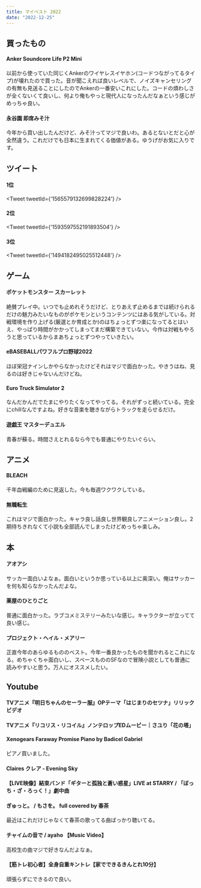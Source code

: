 ```yaml
---
title: マイベスト 2022
date: "2022-12-25"
---
```


## 買ったもの
#### Anker Soundcore Life P2 Mini
以前から使っていた同じくAnkerのワイヤレスイヤホン(コードつながってるタイプ)が壊れたので買った。音が聞こえれば良いレベルで、ノイズキャンセリングの有無も見送ることにしたのでAnkerの一番安いこれにした。コードの煩わしさが全くないくて良いし、何より俺もやっと現代人になったんだなぁという感じがめっちゃ良い。

#### 永谷園 即席みそ汁
今年から買い出したんだけど、みそ汁ってマジで良いわ。あるとないとだと心が全然違う。これだけでも日本に生まれてくる価値がある。ゆうげがお気に入りです。

## ツイート
#### 1位
<Tweet tweetId={'1565579132699828224'} />
#### 2位
<Tweet tweetId={'1593597552191893504'} />
#### 3位
<Tweet tweetId={'1494182495025512448'} />

## ゲーム
#### ポケットモンスター スカーレット
絶賛プレイ中。いつでも止めれそうだけど、とりあえず止めるまでは続けられるだけの魅力みたいなものがポケモンというコンテンツにはある気がしている。対戦環境を作り上げる(厳選とか育成とか)のはちょっとずつ楽になってるとはいえ、やっぱり時間がかかってしまってまだ構築できていない。今作は対戦もやろうと思っているからまあちょっとずつやっていきたい。
#### eBASEBALLパワフルプロ野球2022
ほぼ栄冠ナインしかやらなかったけどそれはマジで面白かった。やきうはね、見るのは好きじゃないんだけどね。
#### Euro Truck Simulator 2
なんだかんだでたまにやりたくなってやってる。それがずっと続いている。完全にchillなんですよね。好きな音楽を聴きながらトラックを走らせるだけ。
#### 遊戯王 マスターデュエル
青春が蘇る。時間さえとれるなら今でも普通にやりたいぐらい。

## アニメ
#### BLEACH
千年血戦編のために見返した。今も毎週ワクワクしている。
#### 無職転生
これはマジで面白かった。キャラ良し話良し世界観良しアニメーション良し。2期待ちきれなくて小説も全部読んでしまったけどめっちゃ楽しみ。

## 本
#### アオアシ
サッカー面白いよなぁ。面白いというか思っている以上に奥深い。俺はサッカーを何も知らなかったんだよな。
#### 薬屋のひとりごと
普通に面白かった。ラブコメミステリーみたいな感じ。キャラクターが立ってて良い感じ。
#### プロジェクト・ヘイル・メアリー
正直今年のあらゆるもののベスト。今年一番良かったものを聞かれるとこれになる。めちゃくちゃ面白いし、スペースもののSFなので冒険小説としても普通に読みやすいと思う。万人にオススメしたい。

## Youtube
#### TVアニメ『明日ちゃんのセーラー服』OPテーマ「はじまりのセツナ」リリックビデオ
<YouTube videoId='NNDS_UyHzvk' />

#### TVアニメ『リコリス・リコイル』ノンテロップEDムービー｜さユり「花の塔」
<YouTube videoId='WIKKyrGGaDk' />

#### Xenogears Faraway Promise Piano by Badicel Gabriel
ピアノ買いました。
<YouTube videoId='xtsbMul6-bg' />

#### Claires クレア - Evening Sky
<YouTube videoId='kKR3ZWU14X4' />

#### 【LIVE映像】結束バンド「ギターと孤独と蒼い惑星」LIVE at STARRY / 「ぼっち・ざ・ろっく！」劇中曲
<YouTube videoId='p010N38zFrA' />

#### ぎゅっと。 / もさを。 full covered by 春茶
最近はこれだけじゃなくて春茶の歌ってる曲ばっかり聴いてる。
<YouTube videoId='jp-uOszFnl8' />

#### チャイムの音で / ayaho 【Music Video】
高校生の曲マジで好きなんだよなぁ。
<YouTube videoId='MhFr2LnikQk' />

#### 【筋トレ初心者】全身自重キントレ【家でできるきんとれ10分】
頑張らずにできるので良い。
<YouTube videoId='nUVR-Wk9M3c' />